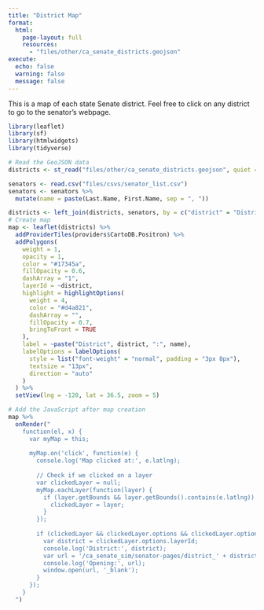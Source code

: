 ```yaml
---
title: "District Map"
format: 
  html:
    page-layout: full
    resources:
      - "files/other/ca_senate_districts.geojson"
execute:
  echo: false
  warning: false
  message: false
---
```


This is a map of each state Senate district. Feel free to click on any district to go to the senator's webpage.

```r

library(leaflet)
library(sf)
library(htmlwidgets)
library(tidyverse)

# Read the GeoJSON data
districts <- st_read("files/other/ca_senate_districts.geojson", quiet = TRUE)

senators <- read.csv("files/csvs/senator_list.csv")
senators <- senators %>%
  mutate(name = paste(Last.Name, First.Name, sep = ", "))

districts <- left_join(districts, senators, by = c("district" = "District"))
# Create map 
map <- leaflet(districts) %>%
  addProviderTiles(providers$CartoDB.Positron) %>%  
  addPolygons(
    weight = 1,
    opacity = 1,
    color = "#17345a",
    fillOpacity = 0.6,
    dashArray = "1",
    layerId = ~district,
    highlight = highlightOptions(
      weight = 4,
      color = "#d4a821",
      dashArray = "",
      fillOpacity = 0.7,
      bringToFront = TRUE
    ),
    label = ~paste("District", district, ":", name),  
    labelOptions = labelOptions(
      style = list("font-weight" = "normal", padding = "3px 8px"),
      textsize = "13px",
      direction = "auto"
    )
  ) %>%
  setView(lng = -120, lat = 36.5, zoom = 5)

# Add the JavaScript after map creation
map %>% 
  onRender("
    function(el, x) {
      var myMap = this;
      
      myMap.on('click', function(e) {
        console.log('Map clicked at:', e.latlng);
        
        // Check if we clicked on a layer
        var clickedLayer = null;
        myMap.eachLayer(function(layer) {
          if (layer.getBounds && layer.getBounds().contains(e.latlng)) {
            clickedLayer = layer;
          }
        });
        
        if (clickedLayer && clickedLayer.options && clickedLayer.options.layerId) {
          var district = clickedLayer.options.layerId;
          console.log('District:', district);
          var url = '/ca_senate_sim/senator-pages/district_' + district + '.html';
          console.log('Opening:', url);
          window.open(url, '_blank');
        }
      });
    }
  ")
```

